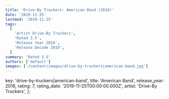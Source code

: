 ```yaml
---
title: 'Drive-By Truckers: American Band (2016)'
date: '2019-11-25'
lastmod: '2019-11-25'
tags:
  [
    'Artist Drive-By Truckers',
    'Rated 3.5',
    'Release Year 2016',
    'Release Decade 2010',
  ]
summary: 'Rated 3.5'
authors: ['default']
images: ['/content/images/drive-by-truckers|american-band.jpg']
---
```


  key: 'drive-by-truckers|american-band',
  title: 'American Band',
  release_year: 2016,
  rating: 7,
  rating_date: '2019-11-25T00:00:00.000Z',
  artist: 'Drive-By Truckers',
};

<MusicRating data={data} />
